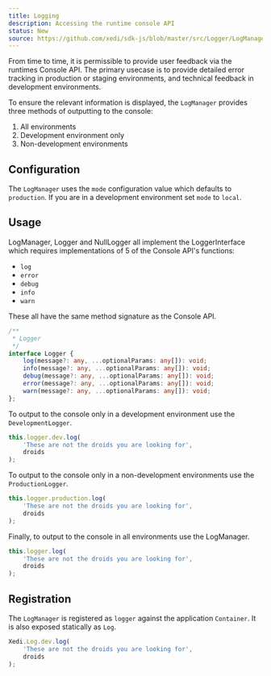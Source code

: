 ```yaml
---
title: Logging
description: Accessing the runtime console API
status: New
source: https://github.com/xedi/sdk-js/blob/master/src/Logger/LogManager.ts
---
```



From time to time, it is permissible to provide user feedback via the runtimes <ExternalLink href="https://developer.mozilla.org/en-US/docs/Web/API/Console">Console API</ExternalLink>. The primary usecase is to provide detailed error tracking in production or staging environments, and technical feedback in development environments.

To ensure the relevant information is displayed, the `LogManager` provides three methods of outputting to the console:
1. All environments
1. Development environment only
1. Non-development environments

## Configuration

The `LogManager` uses the `mode` configuration value which defaults to `production`. If you are in a development environment set `mode` to `local`.

## Usage

<SourceLink href="https://github.com/xedi/sdk-js/blob/master/src/Logger/LogManager.ts"><InlineCode>LogManager</InlineCode></SourceLink>, <SourceLink href="https://github.com/xedi/sdk-js/blob/master/src/Logger/Logger.ts"><InlineCode>Logger</InlineCode></SourceLink> and <SourceLink href="https://github.com/xedi/sdk-js/blob/master/src/Logger/NullLogger.ts"><InlineCode>NullLogger</InlineCode></SourceLink> all implement the <SourceLink href="https://github.com/xedi/sdk-js/blob/master/src/Interfaces/Logger.ts"><InlineCode>LoggerInterface</InlineCode></SourceLink> which requires implementations of 5 of the Console API's functions:

- `log`
- `error`
- `debug`
- `info`
- `warn`

These all have the same method signature as the Console API.
```typescript
/**
 * Logger
 */
interface Logger {
    log(message?: any, ...optionalParams: any[]): void;
    info(message?: any, ...optionalParams: any[]): void;
    debug(message?: any, ...optionalParams: any[]): void;
    error(message?: any, ...optionalParams: any[]): void;
    warn(message?: any, ...optionalParams: any[]): void;
};
```

To output to the console only in a development environment use the `DevelopmentLogger`.

```javascript
this.logger.dev.log(
    'These are not the droids you are looking for',
    droids
);
```

To output to the console only in a non-development environments use the `ProductionLogger`.

```javascript
this.logger.production.log(
    'These are not the droids you are looking for',
    droids
);
```

Finally, to output to the console in all environments use the LogManager.

```javascript
this.logger.log(
    'These are not the droids you are looking for',
    droids
);
```

## Registration

The `LogManager` is registered as `logger` against the application `Container`. It is also exposed statically as `Log`.

```javascript
Xedi.Log.dev.log(
    'These are not the droids you are looking for',
    droids
);
```
